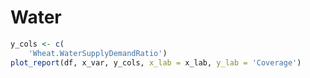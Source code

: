 # Water {#cha:water}



<div class="fig-output">
```r
y_cols <- c(
    'Wheat.WaterSupplyDemandRatio')
plot_report(df, x_var, y_cols, x_lab = x_lab, y_lab = 'Coverage')

```
</div>




